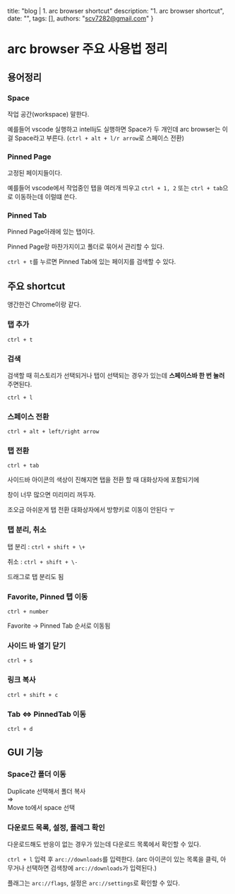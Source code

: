   title: "blog | 1. arc browser shortcut"
  description: "1. arc browser shortcut",
  date: "",
  tags: [],
  authors: "scv7282@gmail.com"
}

# arc browser 주요 사용법 정리

## 용어정리

### Space

작업 공간(workspace) 말한다.

예를들어 vscode 실행하고 intellij도 실행하면 Space가 두 개인데 arc browser는 이걸 Space라고 부른다. (`ctrl + alt + l/r arrow`로 스페이스 전환)

<MDXFlex>
  <MDXImage src="/images/arc_3.png" width={450} className="m-2" />
  <MDXImage src="/images/arc_4.png" width={450} className="m-2" />
</MDXFlex>

### Pinned Page

고정된 페이지들이다.

예를들어 vscode에서 작업중인 탭을 여러개 띄우고 `ctrl + 1, 2` 또는 `ctrl + tab`으로 이동하는데 이럴떄 쓴다.

<MDXImage src="/images/arc_5.png" width={300} className="m-2" />

### Pinned Tab

Pinned Page아래에 있는 탭이다.

Pinned Page랑 마찬가지이고 폴더로 묶어서 관리할 수 있다.

`ctrl + t`를 누르면 Pinned Tab에 있는 페이지를 검색할 수 있다.

<MDXImage src="/images/arc_6.png" width={300} className="m-2" />

## 주요 shortcut

앵간한건 Chrome이랑 같다.

### 탭 추가

`ctrl + t`

### 검색

검색할 때 히스토리가 선택되거나 탭이 선택되는 경우가 있는데 **스페이스바 한 번 눌러**주면된다.

`ctrl + l`

### 스페이스 전환

`ctrl + alt + left/right arrow`

### 탭 전환

`ctrl + tab`

사이드바 아이콘의 색상이 진해지면 탭을 전환 할 때 대화상자에 포함되기에

창이 너무 많으면 미리미리 꺼두자.

조오금 아쉬운게 탭 전환 대화상자에서 방향키로 이동이 안된다 ㅜ

### 탭 분리, 취소

탭 분리 : `ctrl + shift + \+`

취소 : `ctrl + shift + \-`

드래그로 탭 분리도 됨

### Favorite, Pinned 탭 이동

`ctrl + number`

Favorite -> Pinned Tab 순서로 이동됨

### 사이드 바 열기 닫기

`ctrl + s`

### 링크 복사

`ctrl + shift + c`

### Tab \<=> PinnedTab 이동

`ctrl + d`

## GUI 기능

### Space간 폴더 이동

<MDXFlex>
  <div>
    Duplicate 선택해서 폴더 복사
    <MDXImage src="/images/arc_1.png" width={300} className="m-2" />
  </div>
  <div className="p-12">=></div>
  <div>
    Move to에서 space 선택
    <MDXImage src="/images/arc_2.png" width={460} className="m-2" />
  </div>
</MDXFlex>

### 다운로드 목록, 설정, 플레그 확인

다운로드해도 반응이 없는 경우가 있는데 다운로드 목록에서 확인할 수 있다.

`ctrl + l` 입력 후 `arc://downloads`를 입력한다. (arc 아이콘이 있는 목록을 클릭, 아무거나 선택하면 검색창에 `arc://downloads`가 입력된다.)

<MDXImage src="/images/arc_search.png" width={450} />

플래그는 `arc://flags`, 설정은 `arc://settings`로 확인할 수 있다.
